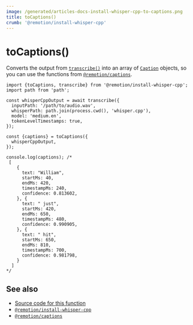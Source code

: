 ```yaml
---
image: /generated/articles-docs-install-whisper-cpp-to-captions.png
title: toCaptions()
crumb: '@remotion/install-whisper-cpp'
---
```


# toCaptions()<AvailableFrom v="4.0.216"/>

Converts the output from [`transcribe()`](/docs/install-whisper-cpp/transcribe) into an array of [`Caption`](/docs/captions/caption) objects, so you can use the functions from [`@remotion/captions`](/docs/captions).

```tsx twoslash title="generate-captions.mjs"
import {toCaptions, transcribe} from '@remotion/install-whisper-cpp';
import path from 'path';

const whisperCppOutput = await transcribe({
  inputPath: '/path/to/audio.wav',
  whisperPath: path.join(process.cwd(), 'whisper.cpp'),
  model: 'medium.en',
  tokenLevelTimestamps: true,
});

const {captions} = toCaptions({
  whisperCppOutput,
});

console.log(captions); /*
 [
    {
      text: "William",
      startMs: 40,
      endMs: 420,
      timestampMs: 240,
      confidence: 0.813602,
    }, {
      text: " just",
      startMs: 420,
      endMs: 650,
      timestampMs: 480,
      confidence: 0.990905,
    }, {
      text: " hit",
      startMs: 650,
      endMs: 810,
      timestampMs: 700,
      confidence: 0.981798,
    }
  ]
*/
```

## See also

- [Source code for this function](https://github.com/remotion-dev/remotion/blob/main/packages/install-whisper-cpp/src/to-captions.ts)
- [`@remotion/install-whisper-cpp`](/docs/install-whisper-cpp)
- [`@remotion/captions`](/docs/captions)
